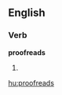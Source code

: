 ==English==
===Verb===
'''proofreads'''
# {{third-person singular of|[[proofread]]}}

[[hu:proofreads]]